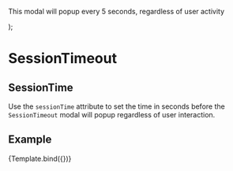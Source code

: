 

<Meta
  title="Components/SessionTimeout/SessionTime"
  component={SessionTimeout}
/>

  <span>
    <p>This modal will popup every 5 seconds, regardless of user activity</p>
    <SessionTimeout {...args} />
  </span>
);

# SessionTimeout

## SessionTime

Use the `sessionTime` attribute to set the time in seconds before the `SessionTimeout` modal will popup regardless of user interaction.

## Example

<Canvas>
  <Story name="SessionTime" args={{ sessionTime: 5 }}>
    {Template.bind({})}
  </Story>
</Canvas>
